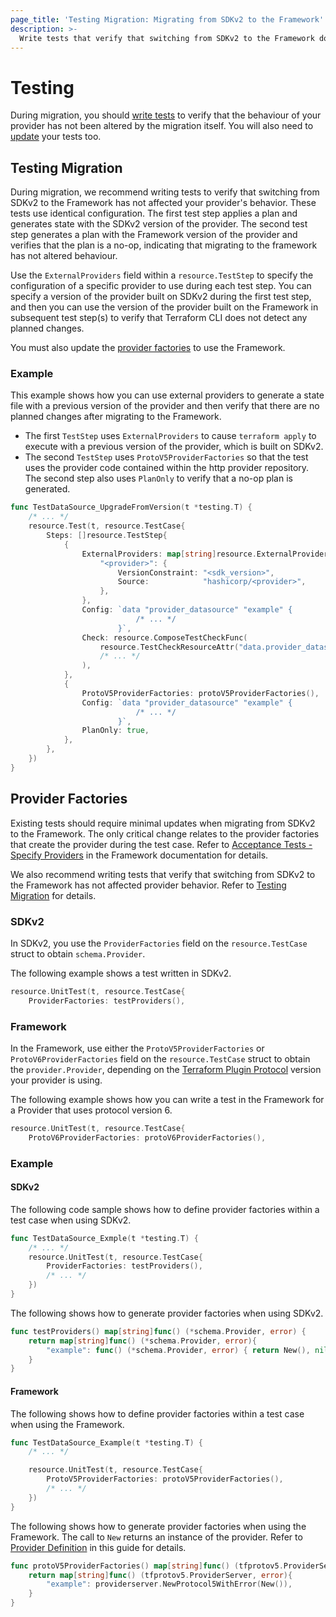 ```yaml
---
page_title: 'Testing Migration: Migrating from SDKv2 to the Framework'
description: >-
  Write tests that verify that switching from SDKv2 to the Framework does not affect provider behavior.
---
```


# Testing

During migration, you should [write tests](#testing-migration) to verify that the behaviour of your provider has not
been altered by the migration itself. You will also need to [update](#provider-factories) your tests too.

## Testing Migration

During migration, we recommend writing tests to verify that switching from SDKv2 to the Framework has not affected your
provider's behavior. These tests use identical configuration. The first test step applies a plan and generates state
with the SDKv2 version of the provider. The second test step generates a plan with the Framework version of the provider
and verifies that the plan is a no-op, indicating that migrating to the framework has not altered behaviour.

Use the `ExternalProviders` field within a `resource.TestStep` to specify the configuration of a specific provider to
use during each test step. You can specify a version of the provider built on SDKv2 during the first test step, and
then you can use the version of the provider built on the Framework in subsequent test step(s) to verify that Terraform
CLI does not detect any planned changes.

You must also update the [provider factories](#provider-factories) to use
the Framework.

### Example

This example shows how you can use external providers to generate a state file with a previous version of the provider
and then verify that there are no planned changes after migrating to the Framework.

- The first `TestStep` uses `ExternalProviders` to cause `terraform apply` to execute with a previous version of the
provider, which is built on SDKv2.
- The second `TestStep` uses `ProtoV5ProviderFactories` so that the test uses the provider code contained within the
http provider repository. The second step also uses `PlanOnly` to verify that a no-op plan is generated.

```go
func TestDataSource_UpgradeFromVersion(t *testing.T) {
    /* ... */
    resource.Test(t, resource.TestCase{
        Steps: []resource.TestStep{
            {
                ExternalProviders: map[string]resource.ExternalProvider{
                    "<provider>": {
                        VersionConstraint: "<sdk_version>",
                        Source:            "hashicorp/<provider>",
                    },
                },
                Config: `data "provider_datasource" "example" {
                            /* ... */
                        }`,
                Check: resource.ComposeTestCheckFunc(
                    resource.TestCheckResourceAttr("data.provider_datasource.example", "<attribute>", "<value>"),
                    /* ... */
                ),
            },
            {
                ProtoV5ProviderFactories: protoV5ProviderFactories(),
                Config: `data "provider_datasource" "example" {
                            /* ... */
                        }`,
                PlanOnly: true,
            },
        },
    })
}
```

## Provider Factories

Existing tests should require minimal updates when migrating from SDKv2 to the Framework. The only critical change
relates to the provider factories that create the provider during the test case. Refer to [Acceptance Tests - Specify Providers](/plugin/framework/acctests#specify-providers) in the Framework
documentation for details.

We also recommend writing tests that verify that switching from SDKv2 to the Framework has not affected provider
behavior. Refer to [Testing Migration](#testing-migration) for details.

### SDKv2

In SDKv2, you use the `ProviderFactories` field on the `resource.TestCase` struct to obtain `schema.Provider`.

The following example shows a test written in SDKv2.

```go
resource.UnitTest(t, resource.TestCase{
    ProviderFactories: testProviders(),
```

### Framework

In the Framework, use either the `ProtoV5ProviderFactories` or `ProtoV6ProviderFactories` field on the
`resource.TestCase` struct to obtain the `provider.Provider`, depending on the
[Terraform Plugin Protocol](/plugin/how-terraform-works#terraform-plugin-protocol) version your provider is using.

The following example shows how you can write a test in the Framework for a Provider that uses protocol version 6.

```go
resource.UnitTest(t, resource.TestCase{
    ProtoV6ProviderFactories: protoV6ProviderFactories(),
```

### Example

#### SDKv2

The following code sample shows how to define provider factories within a test case when using SDKv2.

```go
func TestDataSource_Exmple(t *testing.T) {
    /* ... */
    resource.UnitTest(t, resource.TestCase{
        ProviderFactories: testProviders(),
        /* ... */
    })
}
```

The following  shows how to generate provider factories when using SDKv2.

```go
func testProviders() map[string]func() (*schema.Provider, error) {
    return map[string]func() (*schema.Provider, error){
        "example": func() (*schema.Provider, error) { return New(), nil },
    }
}
```

#### Framework

The following shows how to define provider factories within a test case when using the Framework.

```go
func TestDataSource_Example(t *testing.T) {
    /* ... */

    resource.UnitTest(t, resource.TestCase{
        ProtoV5ProviderFactories: protoV5ProviderFactories(),
        /* ... */
    })
}
```

The following shows how to generate provider factories when using
the Framework. The call to `New` returns an instance of the provider. Refer to
[Provider Definition](/plugin/framework/migrating/providers#provider-definition) in this guide for details.

```go
func protoV5ProviderFactories() map[string]func() (tfprotov5.ProviderServer, error) {
    return map[string]func() (tfprotov5.ProviderServer, error){
        "example": providerserver.NewProtocol5WithError(New()),
    }
}
```
